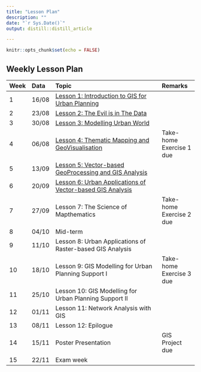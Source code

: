 ```yaml
---
title: "Lesson Plan"
description: ""
date: "`r Sys.Date()`"
output: distill::distill_article

---
```


```r
knitr::opts_chunk$set(echo = FALSE)
```

## Weekly Lesson Plan

-------------------------------------------------------------------------------------------------------------------------
Week Data    Topic 	                                                                                   Remarks
---- ------- ----------------------------------------------------------------------------------------- -------------------------
1    16/08   [Lesson 1: Introduction to GIS for Urban Planning](outline/lesson01_outline.html)
 
2    23/08   [Lesson 2: The Evil is in The Data](outline/lesson02_outline.html) 	

3    30/08   [Lesson 3: Modelling Urban World](outline/lesson03_outline.html) 	

4    06/08   [Lesson 4: Thematic Mapping and GeoVisualisation](outline/lesson04_outline.html)                                     Take-home Exercise 1 due	

5    13/09   [Lesson 5: Vector-based GeoProcessing and GIS Analysis](outline/lesson05_outline.html) 	

6    20/09   [Lesson 6: Urban Applications of Vector-based GIS Analysis](outline/lesson06_outline.html) 	

7    27/09   Lesson 7: The Science of Mapthematics                                                      Take-home Exercise 2 due

8    04/10   Mid-term 	

9    11/10   Lesson 8: Urban Applications of Raster-based GIS Analysis 	

10   18/10   Lesson 9: GIS Modelling for Urban Planning Support I 	                                   Take-home Exercise 3 due

11   25/10   Lesson 10: GIS Modelling for Urban Planning Support II

12   01/11   Lesson 11: Network Analysis with GIS 	

13   08/11   Lesson 12: Epilogue 	

14   15/11	 Poster Presentation                                                                       GIS Project due

15   22/11   Exam week 	
------------------------------------------------------------------------------------------------------------------------




